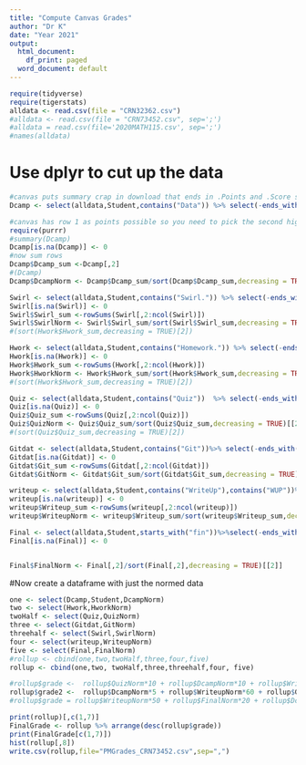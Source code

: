```yaml
---
title: "Compute Canvas Grades"
author: "Dr K"
date: "Year 2021"
output:
  html_document:
    df_print: paged
  word_document: default
---
```


```r
require(tidyverse)
require(tigerstats)
alldata <- read.csv(file = "CRN32362.csv")
#alldata <- read.csv(file = "CRN73452.csv", sep=';')
#alldata = read.csv(file='2020MATH115.csv', sep=';')
#names(alldata)
```

# Use dplyr to cut up the data

```r
#canvas puts summary crap in download that ends in .Points and .Score so it gets removed with select(-ends_with) 
Dcamp <- select(alldata,Student,contains("Data")) %>% select(-ends_with(".Points"))%>% select(-ends_with(".Score")) %>% select(-contains("Swirl"))
```



```r
#canvas has row 1 as points possible so you need to pick the second highest point to get the highest student score
require(purrr)
#summary(Dcamp)
Dcamp[is.na(Dcamp)] <- 0
#now sum rows
Dcamp$Dcamp_sum <-Dcamp[,2] 
#(Dcamp)
Dcamp$DcampNorm <- Dcamp$Dcamp_sum/sort(Dcamp$Dcamp_sum,decreasing = TRUE)[[2]]
``` 
```r
Swirl <- select(alldata,Student,contains("Swirl.")) %>% select(-ends_with(".Points"))%>% select(-ends_with(".Score"))
Swirl[is.na(Swirl)] <- 0
Swirl$Swirl_sum <-rowSums(Swirl[,2:ncol(Swirl)]) 
Swirl$SwirlNorm <- Swirl$Swirl_sum/sort(Swirl$Swirl_sum,decreasing = TRUE)[[2]]
#(sort(Hwork$Hwork_sum,decreasing = TRUE)[2])
```



```r
Hwork <- select(alldata,Student,contains("Homework.")) %>% select(-ends_with(".Points"))%>% select(-ends_with(".Score"))
Hwork[is.na(Hwork)] <- 0
Hwork$Hwork_sum <-rowSums(Hwork[,2:ncol(Hwork)]) 
Hwork$HworkNorm <- Hwork$Hwork_sum/sort(Hwork$Hwork_sum,decreasing = TRUE)[[2]]
#(sort(Hwork$Hwork_sum,decreasing = TRUE)[2])
```

```r
Quiz <- select(alldata,Student,contains("Quiz"))  %>% select(-ends_with(".Points"))%>% select(-ends_with(".Score"))
Quiz[is.na(Quiz)] <- 0
Quiz$Quiz_sum <-rowSums(Quiz[,2:ncol(Quiz)]) 
Quiz$QuizNorm <- Quiz$Quiz_sum/sort(Quiz$Quiz_sum,decreasing = TRUE)[[2]]
#(sort(Quiz$Quiz_sum,decreasing = TRUE)[2])
```

```r
Gitdat <- select(alldata,Student,contains("Git"))%>% select(-ends_with(".Points"))%>% select(-ends_with(".Score"))%>% select(-contains("DataCamp"))
Gitdat[is.na(Gitdat)] <- 0
Gitdat$Git_sum <-rowSums(Gitdat[,2:ncol(Gitdat)]) 
Gitdat$GitNorm <- Gitdat$Git_sum/sort(Gitdat$Git_sum,decreasing = TRUE)[[2]]
```
```r
writeup <- select(alldata,Student,contains("WriteUp"),contains("WUP"))%>% select(-ends_with(".Points"))%>% select(-ends_with(".Score"))
writeup[is.na(writeup)] <- 0
writeup$Writeup_sum <-rowSums(writeup[,2:ncol(writeup)])
writeup$WriteupNorm <- writeup$Writeup_sum/sort(writeup$Writeup_sum,decreasing = TRUE)[[2]]
```

```r
Final <- select(alldata,Student,starts_with("fin"))%>%select(-ends_with(".Points"))%>% select(-ends_with(".Score"))
Final[is.na(Final)] <- 0


Final$FinalNorm <- Final[,2]/sort(Final[,2],decreasing = TRUE)[[2]]
```

  
######################################################

#Now create a dataframe with just the normed data

```r
one <- select(Dcamp,Student,DcampNorm)
two <- select(Hwork,HworkNorm)
twoHalf <- select(Quiz,QuizNorm)
three <- select(Gitdat,GitNorm)
threehalf <- select(Swirl,SwirlNorm)
four <- select(writeup,WriteupNorm)
five <- select(Final,FinalNorm)
#rollup <- cbind(one,two,twoHalf,three,four,five)
rollup <- cbind(one,two, twoHalf,three,threehalf,four, five)
```


```r
#rollup$grade <-  rollup$QuizNorm*10 + rollup$DcampNorm*10 + rollup$WriteupNorm*50 + rollup$GitNorm*10 + rollup$FinalNorm*20
rollup$grade2 <-  rollup$DcampNorm*5 + rollup$WriteupNorm*60 + rollup$GitNorm*5 + rollup$FinalNorm*20 +rollup$SwirlNorm*5 + rollup$QuizNorm + rollup$HworkNorm
#rollup$grade = rollup$WriteupNorm*50 + rollup$FinalNorm*20 + rollup$DcampNorm*10 + rollup$GitNorm*10 + rollup$QuizNorm*10 

print(rollup)[,c(1,7)]
FinalGrade <- rollup %>% arrange(desc(rollup$grade))
print(FinalGrade[c(1,7)])
hist(rollup[,8])
write.csv(rollup,file="PMGrades_CRN73452.csv",sep=",")
```
  


